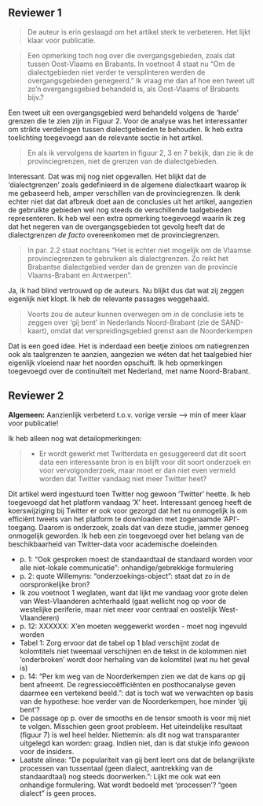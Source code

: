 
## Reviewer 1

> De auteur is erin geslaagd om het artikel sterk te verbeteren. Het lijkt klaar voor publicatie.

> Een opmerking toch nog over die overgangsgebieden, zoals dat tussen Oost-Vlaams en Brabants. In voetnoot 4 staat nu "Om de dialectgebieden niet verder te versplinteren werden de overgangsgebieden genegeerd." Ik vraag me dan af hoe een tweet uit zo'n overgangsgebied behandeld is, als Oost-Vlaams of Brabants bijv.?

Een tweet uit een overgangsgebied werd behandeld volgens de 'harde' grenzen die te zien zijn in Figuur 2. Voor de analyse was het interessanter om strikte verdelingen tussen dialectgebieden te behouden. Ik heb extra toelichting toegevoegd aan de relevante sectie in het artikel.

> En als ik vervolgens de kaarten in figuur 2, 3 en 7 bekijk, dan zie ik de provinciegrenzen, niet de grenzen van de dialectgebieden.

Interessant. Dat was mij nog niet opgevallen. Het blijkt dat de 'dialectgrenzen' zoals gedefinieerd in de algemene dialectkaart waarop ik me gebaseerd heb, amper verschillen van de provinciegrenzen. Ik denk echter niet dat dat afbreuk doet aan de conclusies uit het artikel, aangezien de gebruikte gebieden wel nog steeds de verschillende taalgebieden representeren. Ik heb wel een extra opmerking toegevoegd waarin ik zeg dat het negeren van de overgangsgebieden tot gevolg heeft dat de dialectgrenzen *de facto* overeenkomen met de provinciegrenzen.

> In par. 2.2 staat nochtans "Het is echter niet mogelijk om de Vlaamse provinciegrenzen te gebruiken als dialectgrenzen. Zo reikt het Brabantse dialectgebied verder dan de grenzen van de provincie Vlaams-Brabant en Antwerpen".

Ja, ik had blind vertrouwd op de auteurs. Nu blijkt dus dat wat zij zeggen eigenlijk niet klopt. Ik heb de relevante passages weggehaald.

> Voorts zou de auteur kunnen overwegen om in de conclusie iets te zeggen over 'gij bent' in Nederlands Noord-Brabant (zie de SAND-kaart), omdat dat verspreidingsgebied grenst aan de Noorderkempen

Dat is een goed idee. Het is inderdaad een beetje zinloos om natiegrenzen ook als taalgrenzen te aanzien, aangezien we wéten dat het taalgebied hier eigenlijk vloeiend naar het noorden opschuift. Ik heb opmerkingen toegevoegd over de continuïteit met Nederland, met name Noord-Brabant.

## Reviewer 2

**Algemeen:** Aanzienlijk verbeterd t.o.v. vorige versie --> min of meer klaar voor publicatie!

Ik heb alleen nog wat detailopmerkingen:

> - Er wordt gewerkt met Twitterdata en gesuggereerd dat dit soort data een interessante bron is en blijft voor dit soort onderzoek en voor vervolgonderzoek, maar moet er dan niet even vermeld worden dat Twitter vandaag niet meer Twitter heet?

Dit artikel werd ingestuurd toen Twitter nog gewoon 'Twitter' heette. Ik heb toegevoegd dat het platform vandaag 'X' heet. Interessant genoeg heeft de koerswijziging bij Twitter er ook voor gezorgd dat het nu onmogelijk is om efficiënt tweets van het platform te downloaden met zogenaamde 'API'-toegang. Daarom is onderzoek, zoals dat van deze studie, jammer genoeg onmogelijk geworden. Ik heb een zin toegevoegd over het belang van de beschikbaarheid van Twitter-data voor academische doeleinden.

- p. 1: “Ook gesproken moest de standaardtaal de standaard worden voor alle niet-lokale communicatie": onhandige/gebrekkige formulering
- p. 2: quote Willemyns: "onderzoekings-object": staat dat zo in de oorspronkelijke bron?
- Ik zou voetnoot 1 weglaten, want dat lijkt me vandaag voor grote delen van West-Vlaanderen achterhaald (gaat wellicht nog op voor de westelijke periferie, maar niet meer voor centraal en oostelijk West-Vlaanderen)
- p. 12: XXXXXX: X’en moeten weggewerkt worden - moet nog ingevuld worden
- Tabel 1: Zorg ervoor dat de tabel op 1 blad verschijnt zodat de kolomtitels niet tweemaal verschijnen en de tekst in de kolommen niet 'onderbroken’ wordt door herhaling van de kolomtitel (wat nu het geval is)
- p. 14: “Per km weg van de Noorderkempen zien we dat de kans op gij bent afneemt. De regressiecoëfficiënten en posthocanalyse geven daarmee een vertekend beeld.”: dat is toch wat we verwachten op basis van de hypothese: hoe verder van de Noorderkempen, hoe minder ‘gij bent’?
- De passage op p. over de smooths en de tensor smooth is voor mij niet te volgen. Misschien geen groot probleem. Het uiteindelijke resultaat (figuur 7) is wel heel helder. Niettemin: als dit nog wat transparanter uitgelegd kan worden: graag. Indien niet, dan is dat stukje info gewoon voor de insiders. 
- Laatste alinea: “De populariteit van gij bent leert ons dat de belangrijkste processen van tussentaal (geen dialect, aantrekking van de standaardtaal) nog steeds doorwerken.”: Lijkt me ook wat een onhandige formulering. Wat wordt bedoeld met ‘processen’? “geen dialect” is geen proces.
